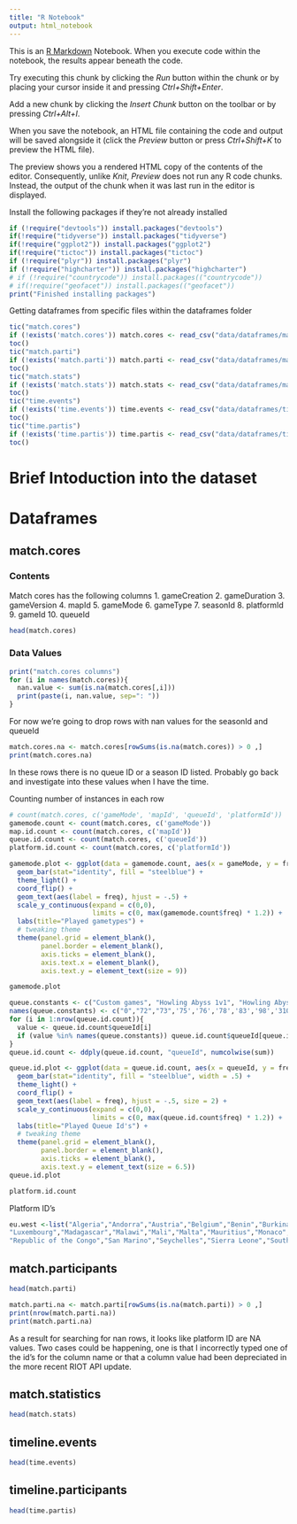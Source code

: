 ```yaml
---
title: "R Notebook"
output: html_notebook
---
```


This is an [R Markdown](http://rmarkdown.rstudio.com) Notebook. When you execute code within the notebook, the results appear beneath the code. 

Try executing this chunk by clicking the *Run* button within the chunk or by placing your cursor inside it and pressing *Ctrl+Shift+Enter*. 

Add a new chunk by clicking the *Insert Chunk* button on the toolbar or by pressing *Ctrl+Alt+I*.

When you save the notebook, an HTML file containing the code and output will be saved alongside it (click the *Preview* button or press *Ctrl+Shift+K* to preview the HTML file).

The preview shows you a rendered HTML copy of the contents of the editor. Consequently, unlike *Knit*, *Preview* does not run any R code chunks. Instead, the output of the chunk when it was last run in the editor is displayed.

Install the following packages if they're not already installed

```r
if (!require("devtools")) install.packages("devtools")
if(!require("tidyverse")) install.packages("tidyverse")
if(!require("ggplot2")) install.packages("ggplot2")
if(!require("tictoc")) install.packages("tictoc")
if (!require("plyr")) install.packages("plyr")
if (!require("highcharter")) install.packages("highcharter")
# if (!require("countrycode")) install.packages(("countrycode"))
# if(!require("geofacet")) install.packages(("geofacet"))
print("Finished installing packages")
```


Getting dataframes from specific files within the dataframes folder
```r
tic("match.cores")
if (!exists('match.cores')) match.cores <- read_csv("data/dataframes/matchcores.csv")
toc()
tic("match.parti")
if (!exists('match.parti')) match.parti <- read_csv("data/dataframes/matchparticipants.csv")
toc()
tic("match.stats")
if (!exists('match.stats')) match.stats <- read_csv("data/dataframes/matchstats.csv")
toc()
tic("time.events")
if (!exists('time.events')) time.events <- read_csv("data/dataframes/timelineEvents.csv")
toc()
tic("time.partis")
if (!exists('time.partis')) time.partis <- read_csv("data/dataframes/timelineParticipants.csv")
toc()
```

# Brief Intoduction into the dataset

# Dataframes

## match.cores

### Contents
Match cores has the following columns
1.  gameCreation
2.  gameDuration
3.  gameVersion
4.  mapId
5.  gameMode
6.  gameType
7.  seasonId
8.  platformId
9.  gameId
10. queueId


```r
head(match.cores)
```

### Data Values

```r
print("match.cores columns")
for (i in names(match.cores)){
  nan.value <- sum(is.na(match.cores[,i]))
  print(paste(i, nan.value, sep=": "))
}
```

For now we're going to drop rows with nan values for the seasonId and queueId

```r
match.cores.na <- match.cores[rowSums(is.na(match.cores)) > 0 ,]
print(match.cores.na)
```

In these rows there is no queue ID or a season ID listed. Probably go back and investigate into these values when I have the time. 

Counting number of instances in each row 

```r
# count(match.cores, c('gameMode', 'mapId', 'queueId', 'platformId'))
gamemode.count <- count(match.cores, c('gameMode'))
map.id.count <- count(match.cores, c('mapId'))
queue.id.count <- count(match.cores, c('queueId'))
platform.id.count <- count(match.cores, c('platformId'))

gamemode.plot <- ggplot(data = gamemode.count, aes(x = gameMode, y = freq)) + 
  geom_bar(stat="identity", fill = "steelblue") + 
  theme_light() + 
  coord_flip() + 
  geom_text(aes(label = freq), hjust = -.5) + 
  scale_y_continuous(expand = c(0,0), 
                     limits = c(0, max(gamemode.count$freq) * 1.2)) +
  labs(title="Played gametypes") + 
  # tweaking theme
  theme(panel.grid = element_blank(),
        panel.border = element_blank(),
        axis.ticks = element_blank(),
        axis.text.x = element_blank(),
        axis.text.y = element_text(size = 9))

```

```r
gamemode.plot
```

```r
queue.constants <- c("Custom games", "Howling Abyss 1v1", "Howling Abyss 2v2","Summoner's Rift 6v6","Summoner's Rift Ultra Rapid Fire", "Howling Abyss One For All", "Summoner's Rift Co-op vs AI Ultra Rapid Fire", "Twisted Treeline 6v6 Hexakill", "Summoner's Rift Nemesis", "Summoner's Rift Black Market Brawlers", "Crystal Scar Definitely Not Dominion", "Summoner's Rift All Random", "Summoner's Rift 5v5 Draft Pick", "Summoner's Rift 5v5 Ranked Solo", "Summoner's Rift 5v5 Blind Solo", "Summoner's Rift 5v5 Ranked Flex", "Howling Abyss 5v5 ARAM", "Twisted Treeline 3v3 Blind Pick", "Twisted Treeline 3v3 Ranked Flex", "Summoner's Rift Blood Hunt Assassin", "Cosmic Ruins Dark Star", "Summoner's Rift Clash", "Twisted Treeline Co-op vs. AI Intermediate", "Twisted Treeline Co-op vs. AI Intro", "Twisted Treeline Co-op vs. AI Beginner", "Summoner's Rift Howling Abyss 1v1", "Summoner's Rift Co-op vs. AI Beginner", "Summoner's Rift 6v6 Co-op vs. AI Intermediate", "Summoner's Rift ARURF", "Crystal Scar Ascension", "Howling Abyss Legend of the Poro King", "Summoner's Rift Nexus Siege", "Summoner's Rift Doom Bots Voting", "Summoner's Rift Doom Bots Standard", "Valoran City Park Star Guardian Invasion: Normal", "Valoran City Park Star Guardian Invasion: Onslaught", "Overcharge PROJECT Hunters", "Summoner's Rift Snow ARURF", "Summoner's Rift One for All", "Crash Site Odyssey Extraction: Intro", "Crash Site Odyssey Extraction: Cadet", "Crash Site Odyssey Extraction: Crewmember",  "Crash Site Odyssey Extraction: Captain", "Crash Site Odyssey Extraction: Onslaught","Nexus Blitz", "Summoner's Rift 5v5 Blind Pick", "Twisted Treeline 3v3 Normal", "Twisted Treeline 3v3 Ranked Flex","Summoner's Rift Co-op vs AI Intro", "Summoner's Rift Co-op vs AI Beginner", "Summoner's Rift Co-op vs AI Intermediate", "Summoner's Rift 5v5 Ranked Team", "Twisted Treeline Co-op vs AI","Howling Abyss 5v5 ARAM", "Summoner's Rift One for All" , "Summoner's Rift Doom Bots Rank 1", "Howling Abyss Legend of the Poro King", "Summoner's Rift Nexus Siege", "Summoner's Rift ARURF", "Summoner's Rift 5v5 Ranked Dynamic")
names(queue.constants) <- c("0","72","73",'75','76','78','83','98','310','313','317','325','400','420','430','440','450','460','470','600','610','700','800','810','820','830','840','850','900','910','920','940','950','960','980','990','1000','1010','1020','1030','1040','1050','1060','1070','1200', '2', '8', '9', '31', '32', '33', '42', '52','65', '70', '91', '300', '315', '318', '410')
for (i in 1:nrow(queue.id.count)){
  value <- queue.id.count$queueId[i] 
  if (value %in% names(queue.constants)) queue.id.count$queueId[queue.id.count$queueId == toString(value)] <- queue.constants[[toString(value)]]
}
queue.id.count <- ddply(queue.id.count, "queueId", numcolwise(sum))

queue.id.plot <- ggplot(data = queue.id.count, aes(x = queueId, y = freq, width = .1)) + 
  geom_bar(stat="identity", fill = "steelblue", width = .5) + 
  theme_light() + 
  coord_flip() +
  geom_text(aes(label = freq), hjust = -.5, size = 2) +
  scale_y_continuous(expand = c(0,0),
                     limits = c(0, max(queue.id.count$freq) * 1.2)) +
  labs(title="Played Queue Id's") +
  # tweaking theme
  theme(panel.grid = element_blank(),
        panel.border = element_blank(),
        axis.ticks = element_blank(),
        axis.text.y = element_text(size = 6.5))
queue.id.plot
```

```r
platform.id.count

```

Platform ID's
```r
eu.west <-list("Algeria","Andorra","Austria","Belgium","Benin","Burkina Faso","Cameroon" , "Central African Republic" , "Chad" ,"Djibouti","France","Gabon","Gambia","Germany","Ghana","Gibraltar","Guinea","Ireland","Italy","Ivory Coast","Liechtenstein",
"Luxembourg","Madagascar","Malawi","Mali","Malta","Mauritius","Monaco","Morocco","Namibia","Netherlands","Niger","Portugal",
"Republic of the Congo","San Marino","Seychelles","Sierra Leone","South Africa","Spain","Sudan","Switzerland","Togo", "Tunisia","United Kingdom","Vatican","Zambia")
```

## match.participants

```r
head(match.parti)
```

```r
match.parti.na <- match.parti[rowSums(is.na(match.parti)) > 0 ,]
print(nrow(match.parti.na))
print(match.parti.na)
```

As a result for searching for nan rows, it looks like platform ID are NA values. Two cases could be happening, one is that I incorrectly typed one of the id's for the column name or that a column value had been depreciated in the more recent RIOT API update. 

## match.statistics
```r
head(match.stats)
```

## timeline.events
```r
head(time.events)
```

## timeline.participants
```r
head(time.partis)
```

